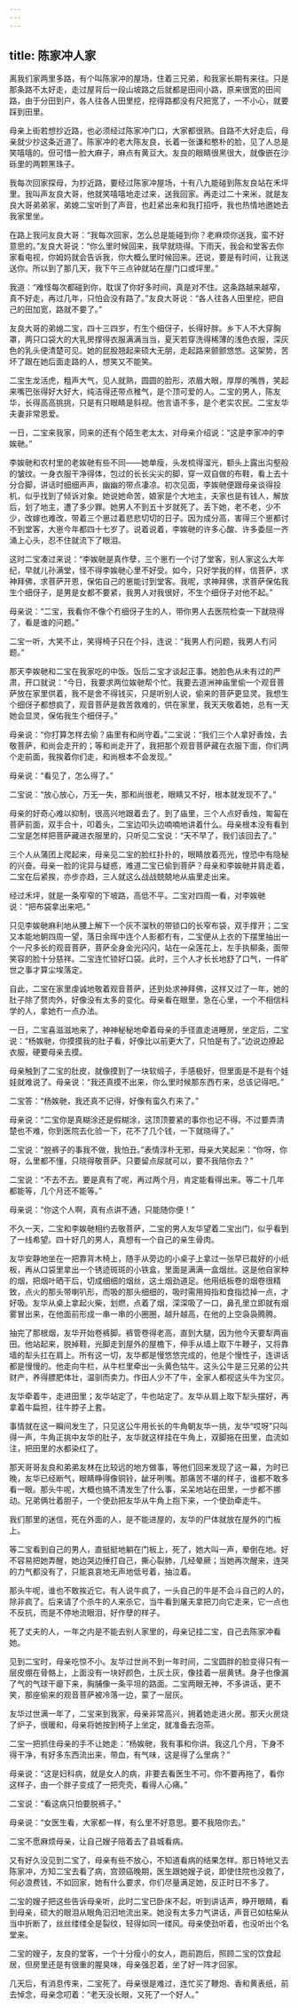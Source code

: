 ```yaml
---
---
---
```

title: 陈家冲人家
---




离我们家两里多路，有个叫陈家冲的屋场，住着三兄弟，和我家长期有来往。只是那条路不太好走，走过屋背后一段山坡路之后就都是田间小路，原来很宽的田间路，由于分田到户，各人往各人田里挖，挖得路都没有尺把宽了，一不小心，就要踩到田里。

母亲上街若想抄近路，也必须经过陈家冲门口，大家都很熟。自路不大好走后，母亲就少抄这条近道了。陈家冲的老大陈友良，长着一张谦和憨朴的脸，见了人总是笑嘻嘻的。但可惜一脸大麻子，麻点有黄豆大。友良的眼睛很黑很大，就像嵌在沙砾里的两颗黑珠子。

我每次回家探母，为抄近路，要经过陈家冲屋场，十有八九能碰到陈友良站在禾坪里。我叫声友良大哥，他就笑嘻嘻地走过来，送我回家。再走过二十来米，就是友良大哥弟弟家，弟媳二宝听到了声音，也赶紧出来和我打招呼，我也热情地邀她去我家里坐。

在路上我问友良大哥：“我每次回家，怎么总是能碰到你？老麻烦你送我，蛮不好意思的。”友良大哥说：“你么里时候回来，我早就晓得。下雨天，我会和堂客去你家看电视，你姆妈就会告诉我，你大概么里时候回来。还说，要是有时间，让我送送你。所以到了那几天，我下午三点钟就站在屋门口或坪里。”

我道：“难怪每次都碰到你，耽误了你好多时间，真是对不住。这条路越来越窄，真不好走，再过几年，只怕会没有路了。”友良大哥说：“各人往各人田里挖，把自己的田加宽，路就不要了。”

友良大哥的弟媳二宝，四十三四岁，冇生个细伢子，长得好胖。乡下人不大穿胸罩，两只口袋大的大乳房撑得衣服满满当当，夏天若穿洗得稀薄的浅色衣服，深灰色的乳头便清楚可见。她的屁股翘起来硕大无朋，走起路来颤颤悠悠。这架势，苦坏了跟在她后面走路的人，想笑又不能笑。

二宝生龙活虎，粗声大气，见人就熟，圆圆的脸形，浓眉大眼，厚厚的嘴唇，笑起来嘴巴张得好大好大，纯洁得还带点稚气，是个顶可爱的人。二宝的男人，陈友华，长得高高挑挑，只是有只眼睛是斜视。他言语不多，是个老实农民。二宝友华夫妻非常恩爱。

一日，二宝来我家，同来的还有个陌生老太太，对母亲介绍说：“这是李家冲的李娭毑。”

李娭毑和农村里的老娭毑有些不同——她单瘦，头发梳得溜光，额头上露出沟壑般的皱纹。一身衣服干净得体，包过的长长尖尖的脚，穿一双自做的布鞋，看上去十分合脚，讲话时细细声声，幽幽的带点凄凉。初次见面，李娭毑便跟母亲谈得投机，似乎找到了倾诉对象。她说她命苦，娘家是个大地主，夫家也是有钱人，解放后，划了地主，遭了多少罪。她男人不到五十岁就死了。丢下她，老不老，少不少，改嫁也难改，带着三个崽过着悲悲切切的日子。因为成分高，害得三个崽都讨不到堂客，大崽今年都四十七岁了。说着说着，李娭毑的许多心酸、许多委屈一齐涌上心头，忍不住就流下了眼泪。

这时二宝凑过来说：“李娭毑是真作孽，三个崽冇一个讨了堂客，别人家这么大年纪，早就儿孙满堂，怪不得李娭毑心里不好受。如今，只好学我的样，信菩萨，求神拜佛，求菩萨开恩，保佑自己的崽能讨到堂客。我呢，求神拜佛，求菩萨保佑我生个细伢子，是男是女都不要紧，我男人对我很好，不生个细伢子对他不起。”

母亲说：“二宝，我看你不像个冇细伢子生的人，带你男人去医院检查一下就晓得了，看是谁的问题。”

二宝一听，大笑不止，笑得椅子只在个抖，连说：“我男人冇问题，我男人冇问题。”

那天李娭毑和二宝在我家吃的中饭。饭后二宝才谈起正事。她脸色从未有过的严肃，开口就说：“今日，我要求两位娭毑帮个忙。我要去道洲神庙里偷一个观音菩萨放在家里供着，我不是舍不得钱买，只是听别人说，偷来的菩萨更显灵。我想生个细伢子都想疯了，观音菩萨是救苦救难的，供在家里，我天天敬着她，总有一天她会显灵，保佑我生个细伢子。”

母亲说：“你打算怎样去偷？庙里有和尚守着。”二宝说：“我们三个人拿好香烛，去敬菩萨，和尚会走开的；等和尚走开了，我把那个观音菩萨藏在衣服下面，你们两个走前面，我挨着你们走，和尚根本不会发现。”

母亲说：“看见了，怎么得了。”

二宝说：“放心放心，万无一失，那和尚很老，眼睛又不好，根本就发现不了。”

母亲的好奇心难以抑制，很高兴地跟着去了。到了庙里，三个人点好香烛，匍匐在菩萨前面，双手合十，叩着头，二宝边叩头边喃喃地讲着什么。母亲根本没有看到二宝是怎样把菩萨藏进衣服里的，只听见二宝说：“天不早了，我们该回去了。”

三个人从蒲团上爬起来，母亲见二宝的脸红扑扑的，眼睛放着亮光，惶恐中有隐秘的兴奋。母亲一脸的诧异与疑惑，难道二宝已偷到菩萨？母亲和李娭毑并肩走着，二宝在后紧挨，亦步亦趋，三人就这么战战兢兢地从庙里走出来。

经过禾坪，就是一条窄窄的下坡路，高低不平。二宝对四周一看，对李娭毑说：“把布袋拿出来吧。”

只见李娭毑麻利地从腰上解下一个灰不溜秋的带锁口的长窄布袋，双手撑开；二宝又本能地朝四周一望，落日余晖中连个人影都冇有，二宝便从上衣的下摆里抽出一个一尺多长的观音菩萨，菩萨全身金光闪闪，站在一朵莲花上，左手执柳条，面带笑容的脸十分慈祥。二宝连忙锁好口袋。此时，三个人才长长地舒了口气，一件旷世之事才算尘埃落定。

自此，二宝在家里虔诚地敬着观音菩萨，还到处求神拜佛，这样又过了一年，她的肚子除了赘肉外，好像没有太多的变化。母亲看在眼里，急在心里，一个不相信科学的人，拿她冇一点办法。

一日，二宝喜滋滋地来了，神神秘秘地牵着母亲的手径直走进睡房，坐定后，二宝说：“杨娭毑，你摸摸我的肚子看，好像比以前更大了，只怕是有了。”边说边撩起衣服，硬要母亲去摸。

母亲触到了二宝的肚皮，就像摸到了一块软缎子，手感极好，但里面是不是有个娃娃就难说了。母亲说：“我还真摸不出来，你么里时候那东西冇来，总该记得吧。”

二宝答：“杨娭毑，我还真不记得，好像有蛮久冇来了。”

母亲说：“二宝你是真糊涂还是假糊涂，这顶顶要紧的事你也记不得。不过要弄清楚也不难，你到医院去化验一下，花不了几个钱，一下就晓得了。”

二宝说：“脱裤子的事我不做，我怕丑。”表情淳朴无邪，母亲大笑起来：“你呀，你呀，么里都不懂，只晓得敬菩萨。只要留点尿就可以，要不我陪你去？”

二宝说：“不去不去。要是真有了呢，再过两个月，肯定能看得出来。等二十几年都能等，几个月还不能等。”

母亲说：“你这个人啊，真有点讲不通，只能随你便！”

不久一天，二宝和李娭毑相约去敬菩萨，二宝的男人友华望着二宝出门，似乎看到了一线希望。四十好几的男人，真想有一个自己的亲生骨肉。

友华安静地坐在一把靠背木椅上，随手从旁边的小桌子上拿过一张早已裁好的小纸板，再从口袋里拿出一个锈迹斑斑的小铁盒，里面是满满一盒烟丝。这是他自家种的烟，把烟叶晒干后，切成细细的烟丝，这土烟劲道足。他用纸板卷的烟卷很精致，点火的那头带喇叭形，而吸的那头细细的，吸时需用拇指和食指捻掉一点，才好吸。友华从桌上拿起火柴，划燃，点着了烟，深深吸了一口，鼻孔里立即就有烟雾冒出来，在他面前形成一串一串的小圈圈，越升越高，在他的上空袅袅腾腾。

抽完了那根烟，友华开始卷裤脚。裤管卷得老高，直到大腿，因为他今天要犁两亩田。他站起来，脱掉鞋，光脚走到屋外的屋檐下，伸手从墙上取下牛鞭子，又将靠墙的犁头扛在肩上。所有这一切，友华都是慢悠悠完成的，他是个慢性子，连讲话都是慢慢的。他走向牛栏，从牛栏里牵出一头黄色牯牛。这头公牛是三兄弟的公共财产，养得膘肥体壮，温驯而卖力。作田人少不了牛，全家人都视这头牛为宝贝。

友华牵着牛，走进田里；友华站定了，牛也站定了。友华从肩上取下犁头摆好，再拿着牛扁担，往牛脖子上套。

事情就在这一瞬间发生了，只见这公牛用长长的牛角朝友华一挑，友华“哎呀”只叫得一声，牛角正挑中友华的肚子，友华就这样挂在牛角上，双脚拖在田里，血流如注，把田里的水都染红了。

那天哥哥友良和弟弟友林在比较远的地方做事，等他们回来发现了这一幕，为时已晚，友华已经断气，眼睛睁得像铜铃，龇牙咧嘴。那痛苦不堪的样子，谁都不敢多看一眼。那头牛呢，大概也搞不清发生了什么事，呆呆地站在田里，一步都不挪动。兄弟俩壮着胆子，一个使劲把友华从牛角上抱下来，一个使劲牵走牛。

我们那里的迷信，死在外面的人，是不能进屋的，友华的尸体就放在屋外的门板上。

等二宝看到自己的男人，直挺挺地躺在门板上，死了，她大叫一声，晕倒在地。好不容易把她弄醒，她边哭边捶打自己，撕心裂肺，几经晕厥；当她再次醒来，连哭的力气都没有了，只能哀哀地无声地低号着，抽泣着。

那头牛呢，谁也不敢挨近它。有人说牛疯了，一头自己的牛是不会斗自己的人的，除非疯了。后来请了个杀牛的人来杀它，当牛看到屠夫拿把刀向它走来，它一点也不反抗，而是不停地流眼泪，好作孽的样子。

死了丈夫的人，一年之内是不能去别人家里的，母亲记挂二宝，自己去陈家冲看她。

见到二宝时，母亲吃惊不小。友华过世尚不到一年时间，二宝圆胖的脸变得只有一层皮绷在骨骼上，上面没有一块好颜色，土灰土灰，像挂着一层黄锈。身子也像漏了气的气球干瘪下来，胸脯像一条平坦的路面。二宝两眼无神，不多讲话，更不笑，那座偷来的观音菩萨被冷落一边，蒙了一层灰。

友华过世满一年了，二宝来到我家，母亲非常高兴，拥着她走进火房。那天火房烧了炉子，很暖和，母亲将她按到椅子上坐定，就准备去泡茶。

二宝一把抓住母亲的手不让她走：“杨娭毑，我有事和你讲。我这几个月，下身不得干净，有好多东西流出来，带血，有气味，这是得了么里病？”

母亲说：“这是妇科病，就是女人的病，非要去看医生不可。你不要再拖了，看你这样子，由一个胖子变成了一把壳壳，看得人心痛。”

二宝说：“看这病只怕要脱裤子。”

母亲说：“女医生看，大家都一样，有么里不好意思。要不我陪你去。”

二宝不愿麻烦母亲，让自己嫂子陪着去了县城看病。

又有好久没见到二宝了，母亲有些不放心，不知道看病的结果怎样。那日特地又去陈家冲，方知二宝去看了病，宫颈癌晚期，医生跟她嫂子说，即使住院也没救了，何必浪费钱，不如回家，她有什么要求，你们尽量满足她，反正时日不多了。

二宝的嫂子把这些告诉母亲听，此时二宝已卧床不起，听到讲话声，睁开眼睛，看到母亲，硕大的眼泪从眼角汩汩地流出来。她没有太多力气讲话，声音已如枯柴从当中折断了，丝丝缕缕全是裂纹，轻得如同一缕风。母亲使劲听着，也没听出个名堂来。

二宝的嫂子，友良的堂客，一个十分瘦小的女人，跑前跑后，照顾二宝的饮食起居，但房里还是有很重的腥臭味，母亲强忍着，坐了好一阵才回家。

几天后，有消息传来，二宝死了。母亲很是难过，连忙买了鞭炮、香和黄表纸，前去悼念，母亲念叨着：“老天没长眼，又死了一个好人。”